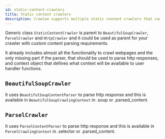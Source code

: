 ```yaml
---
id: static-content-crawlers
title: Static content crawlers
description: Crawlee supports multiple static content crawlers that can be used to process http responses.
---
```



Generic class <ApiLink to="class/StaticContentCrawler">`StaticContentCrawler`</ApiLink> is parent to <ApiLink to="class/BeautifulSoupCrawler">`BeautifulSoupCrawler`</ApiLink>, <ApiLink to="class/ParselCrawler">`ParselCrawler`</ApiLink> and <ApiLink to="class/HttpCrawler">`HttpCrawler`</ApiLink> and it could be used as parent for your crawler with custom content parsing requirements.

It already includes almost all the functionality to crawl webpages and the only missing part if the parser, that should be used to parse http responses, and context object that defines what context will be available to user handler functions.

## <ApiLink to="class/BeautifulSoupCrawler">`BeautifulSoupCrawler`</ApiLink>
It uses <ApiLink to="class/BeautifulSoupContentParser">`BeautifulSoupContentParser`</ApiLink> to parse http response and this is available in <ApiLink to="class/BeautifulSoupCrawlingContext">`BeautifulSoupCrawlingContext`</ApiLink> in .soup or .parsed_content.

## <ApiLink to="class/ParselCrawler">`ParselCrawler`</ApiLink>
It uses <ApiLink to="class/ParselContentParser">`ParselContentParser`</ApiLink> to parse http response and this is available in <ApiLink to="class/ParselCrawlingContext">`ParselCrawlingContext`</ApiLink> in .selector or .parsed_content.

